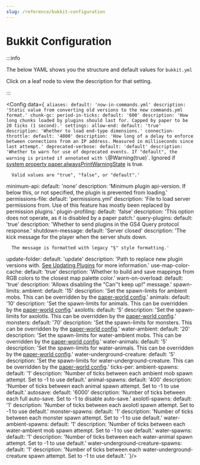 ```yaml
---
slug: /reference/bukkit-configuration
---
```


# Bukkit Configuration


:::info

The below YAML shows you the structure and default values for `bukkit.yml`

Click on a leaf node to view the description for that setting.

:::

<Config data={`
aliases:
  default: 'now-in-commands.yml'
  description: 'Static value from converting old versions to the new commands.yml format.'
chunk-gc:
  period-in-ticks:
    default: '600'
    description: 'How long chunks loaded by plugins should last for.
      Capped by paper to be 20 ticks (1 second).'
settings:
  allow-end:
    default: 'true'
    description: 'Whether to load end-type dimensions.'
  connection-throttle:
    default: '4000'
    description: 'How long of a delay to enforce between connections from an IP address.
      Measured in milliseconds since last attempt.'
  deprecated-verbose:
    default: 'default'
    description: 'Whether to warn for use of deprecated events.
      If "default", the warning is printed if annotated with \`@Warning(true)\`.
      Ignored if [system property paper.alwaysPrintWarningState](/paper/reference/system-properties#paperalwaysprintwarningstate) is true.

      Valid values are "true", "false", or "default".'
  minimum-api:
    default: 'none'
    description: 'Minimum plugin api-version. If below this, or not specified, the plugin is prevented from loading.'
  permissions-file:
    default: 'permissions.yml'
    description: 'File to load server permissions from.
      Use of this feature has mostly been replaced by permission plugins.'
  plugin-profiling:
    default: 'false'
    description: 'This option does not operate, as it is disabled by a paper patch.'
  query-plugins:
    default: 'true'
    description: 'Whether to send plugins in the GS4 Query protocol response.'
  shutdown-message:
    default: 'Server closed'
    description: 'The kick message for the player when the server shuts down.

      The message is formatted with legacy "§" style formatting.'
  update-folder:
    default: 'update'
    description: 'Path to replace new plugin versions with. [See Updating Plugins](/paper/updating#step-2-update-plugins) for more information.'
  use-map-color-cache:
    default: 'true'
    description: 'Whether to build and save mappings from RGB colors to the closest map palette color.'
  warn-on-overload:
    default: 'true'
    description: 'Allows disabling the "Can''t keep up!" message.'
spawn-limits:
  ambient:
    default: '15'
    description: 'Set the spawn-limits for ambient mobs.
      This can be overridden by the [paper-world config](/paper/reference/world-configuration).'
  animals:
    default: '10'
    description: 'Set the spawn-limits for animals.
      This can be overridden by the [paper-world config](/paper/reference/world-configuration).'
  axolotls:
    default: '5'
    description: 'Set the spawn-limits for axolotls.
      This can be overridden by the [paper-world config](/paper/reference/world-configuration).'
  monsters:
    default: '70'
    description: 'Set the spawn-limits for monsters.
      This can be overridden by the [paper-world config](/paper/reference/world-configuration).'
  water-ambient:
    default: '20'
    description: 'Set the spawn-limits for water-ambient mobs.
      This can be overridden by the [paper-world config](/paper/reference/world-configuration).'
  water-animals:
    default: '5'
    description: 'Set the spawn-limits for water-animals.
      This can be overridden by the [paper-world config](/paper/reference/world-configuration).'
  water-underground-creature:
    default: '5'
    description: 'Set the spawn-limits for water-underground-creature.
      This can be overridden by the [paper-world config](/paper/reference/world-configuration).'
ticks-per:
  ambient-spawns:
    default: '1'
    description: 'Number of ticks between each ambient mob spawn attempt. Set to -1 to use default.'
  animal-spawns:
    default: '400'
    description: 'Number of ticks between each animal spawn attempt. Set to -1 to use default.'
  autosave:
    default: '6000'
    description: 'Number of ticks between each full auto-save. Set to -1 to disable auto-save.'
  axolotl-spawns:
    default: '1'
    description: 'Number of ticks between each axolotl spawn attempt. Set to -1 to use default.'
  monster-spawns:
    default: '1'
    description: 'Number of ticks between each monster spawn attempt. Set to -1 to use default.'
  water-ambient-spawns:
    default: '1'
    description: 'Number of ticks between each water-ambient mob spawn attempt. Set to -1 to use default.'
  water-spawns:
    default: '1'
    description: 'Number of ticks between each water-animal spawn attempt. Set to -1 to use default.'
  water-underground-creature-spawns:
    default: '1'
    description: 'Number of ticks between each water-underground-creature spawn attempt. Set to -1 to use default.'
`}/>
